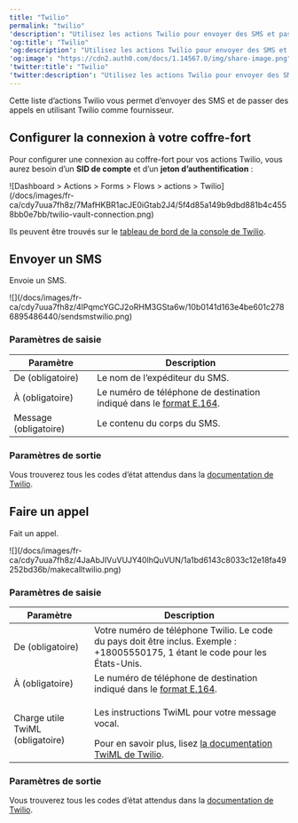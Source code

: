---
title: "Twilio"
permalink: "twilio"
'description': "Utilisez les actions Twilio pour envoyer des SMS et passer des appels à l’aide de Twilio."
'og:title': "Twilio"
'og:description': "Utilisez les actions Twilio pour envoyer des SMS et passer des appels à l’aide de Twilio."
'og:image': "https://cdn2.auth0.com/docs/1.14567.0/img/share-image.png"
'twitter:title': "Twilio"
'twitter:description': "Utilisez les actions Twilio pour envoyer des SMS et passer des appels à l’aide de Twilio."
---

Cette liste d’actions Twilio vous permet d’envoyer des SMS et de passer des appels en utilisant Twilio comme fournisseur.

## Configurer la connexion à votre coffre-fort

Pour configurer une connexion au coffre-fort pour vos actions Twilio, vous aurez besoin d’un **SID de compte** et d’un **jeton d’authentification** :

<Frame>![Dashboard > Actions > Forms > Flows > actions > Twilio](/docs/images/fr-ca/cdy7uua7fh8z/7MafHKBR1acJE0iGtab2J4/5f4d85a149b9dbd881b4c4558bb0e7bb/twilio-vault-connection.png)</Frame>

Ils peuvent être trouvés sur le [tableau de bord de la console de Twilio](https://console.twilio.com/).

## Envoyer un SMS

Envoie un SMS.

<Frame>![](/docs/images/fr-ca/cdy7uua7fh8z/4lPqmcYGCJ2oRHM3GSta6w/10b0141d163e4be601c2786895486440/sendsmstwilio.png)</Frame>

### Paramètres de saisie

<table class="table">
<thead>
<tr>
<th><b>Paramètre</b></th>
<th><b>Description</b></th>
</tr>
</thead>
<tbody>
<tr>
<td>De (obligatoire)</td>
<td>Le nom de l’expéditeur du SMS.</td>
</tr>
<tr>
<td>À (obligatoire)</td>
<td>Le numéro de téléphone de destination indiqué dans le <a href="https://en.wikipedia.org/wiki/E.164">format E.164</a>.</td>
</tr>
<tr>
<td>Message (obligatoire)</td>
<td>Le contenu du corps du SMS.</td>
</tr>
</tbody>
</table>

### Paramètres de sortie

Vous trouverez tous les codes d’état attendus dans la [documentation de Twilio](https://www.twilio.com/docs/messaging/api/message-resource#message-status-values).

## Faire un appel

Fait un appel.

<Frame>![](/docs/images/fr-ca/cdy7uua7fh8z/4JaAbJIVuVUJY40lhQuVUN/1a1bd6143c8033c12e18fa49252bd36b/makecalltwilio.png)</Frame>

### Paramètres de saisie

<table class="table">
<thead>
<tr>
<th><b>Paramètre</b></th>
<th><b>Description</b></th>
</tr>
</thead>
<tbody>
<tr>
<td>De (obligatoire)</td>
<td>Votre numéro de téléphone Twilio. Le code du pays doit être inclus. Exemple : +18005550175, 1 étant le code pour les États-Unis.</td>
</tr>
<tr>
<td>À (obligatoire)</td>
<td>Le numéro de téléphone de destination indiqué dans le <a href="https://en.wikipedia.org/wiki/E.164">format E.164</a>.</td>
</tr>
<tr>
<td>Charge utile TwiML (obligatoire)</td>
<td>
<p>Les instructions TwiML pour votre message vocal.</p> Pour en savoir plus, lisez <a href="https://www.twilio.com/docs/voice/twiml">la documentation TwiML de Twilio</a>. 
</td>
</tr>
</tbody>
</table>

### Paramètres de sortie

Vous trouverez tous les codes d’état attendus dans la [documentation de Twilio](https://www.twilio.com/docs/voice/twiml).